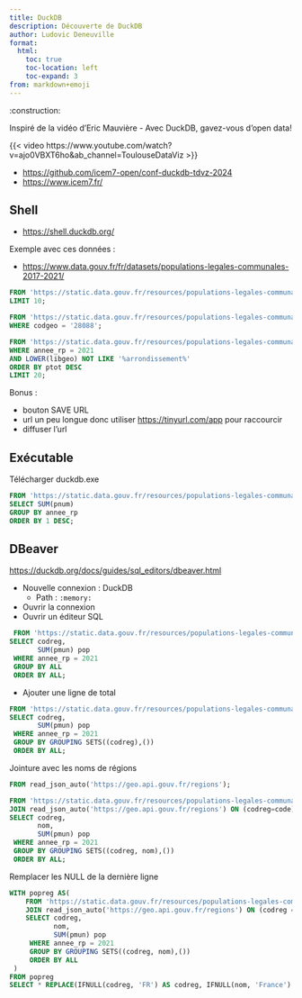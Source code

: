 ```yaml
---
title: DuckDB
description: Découverte de DuckDB
author: Ludovic Deneuville
format:
  html:
    toc: true
    toc-location: left
    toc-expand: 3
from: markdown+emoji
---
```


:construction:

::: {.callout-tip}
Inspiré de la vidéo d'Eric Mauvière - Avec DuckDB, gavez-vous d'open data!

{{< video https://www.youtube.com/watch?v=ajo0VBXT6ho&ab_channel=ToulouseDataViz >}}


- <https://github.com/icem7-open/conf-duckdb-tdvz-2024>{target="_blank"}
- <https://www.icem7.fr/>{target="_blank"}
:::



## Shell

- <https://shell.duckdb.org/>{target="_blank"}

Exemple avec ces données :

- <https://www.data.gouv.fr/fr/datasets/populations-legales-communales-2017-2021/>{target="_blank"}

```.sql
FROM 'https://static.data.gouv.fr/resources/populations-legales-communales-2017-2021/20240122-151058/poplegales2017-2021.parquet'
LIMIT 10;
```


```.sql
FROM 'https://static.data.gouv.fr/resources/populations-legales-communales-2017-2021/20240122-151058/poplegales2017-2021.parquet'
WHERE codgeo = '28088';
```

```.sql
FROM 'https://static.data.gouv.fr/resources/populations-legales-communales-2017-2021/20240122-151058/poplegales2017-2021.parquet'
WHERE annee_rp = 2021 
AND LOWER(libgeo) NOT LIKE '%arrondissement%'
ORDER BY ptot DESC
LIMIT 20;
```


Bonus : 

- bouton SAVE URL 
- url un peu longue donc utiliser <https://tinyurl.com/app>{target="_blank"} pour raccourcir
- diffuser l'url




## Exécutable

Télécharger duckdb.exe

```.sql
FROM 'https://static.data.gouv.fr/resources/populations-legales-communales-2017-2021/20240122-151058/poplegales2017-2021.parquet'
SELECT SUM(pnum)
GROUP BY annee_rp
ORDER BY 1 DESC;
```

## DBeaver

<https://duckdb.org/docs/guides/sql_editors/dbeaver.html>{target="_blank"}

- Nouvelle connexion : DuckDB
  - Path : `:memory:`
- Ouvrir la connexion
- Ouvrir un éditeur SQL



```.sql
 FROM 'https://static.data.gouv.fr/resources/populations-legales-communales-2017-2021/20240122-151058/poplegales2017-2021.parquet'
SELECT codreg,
       SUM(pmun) pop
 WHERE annee_rp = 2021
 GROUP BY ALL
 ORDER BY ALL;
 ```

- Ajouter une ligne de total

```.sql
FROM 'https://static.data.gouv.fr/resources/populations-legales-communales-2017-2021/20240122-151058/poplegales2017-2021.parquet'
SELECT codreg,
       SUM(pmun) pop
 WHERE annee_rp = 2021
 GROUP BY GROUPING SETS((codreg),())
 ORDER BY ALL; 
```

Jointure avec les noms de régions

```.sql
FROM read_json_auto('https://geo.api.gouv.fr/regions');

FROM 'https://static.data.gouv.fr/resources/populations-legales-communales-2017-2021/20240122-151058/poplegales2017-2021.parquet'
JOIN read_json_auto('https://geo.api.gouv.fr/regions') ON (codreg=code)
SELECT codreg,
       nom,
       SUM(pmun) pop
 WHERE annee_rp = 2021
 GROUP BY GROUPING SETS((codreg, nom),())
 ORDER BY ALL;
```

Remplacer les NULL de la dernière ligne

```.sql
WITH popreg AS(
    FROM 'https://static.data.gouv.fr/resources/populations-legales-communales-2017-2021/20240122-151058/poplegales2017-2021.parquet'
    JOIN read_json_auto('https://geo.api.gouv.fr/regions') ON (codreg = code)
    SELECT codreg,
           nom,
           SUM(pmun) pop
     WHERE annee_rp = 2021
     GROUP BY GROUPING SETS((codreg, nom),())
     ORDER BY ALL
 )
FROM popreg
SELECT * REPLACE(IFNULL(codreg, 'FR') AS codreg, IFNULL(nom, 'France') AS nom);
```

